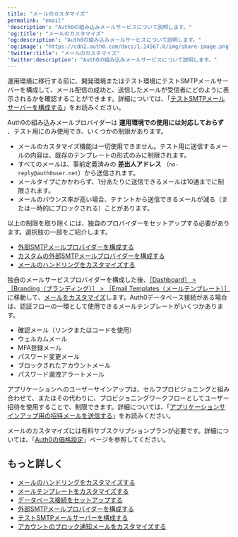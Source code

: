 ```yaml
---
title: "メールのカスタマイズ"
permalink: "email"
'description': "Auth0の組み込みメールサービスについて説明します。"
'og:title': "メールのカスタマイズ"
'og:description': "Auth0の組み込みメールサービスについて説明します。"
'og:image': "https://cdn2.auth0.com/docs/1.14567.0/img/share-image.png"
'twitter:title': "メールのカスタマイズ"
'twitter:description': "Auth0の組み込みメールサービスについて説明します。"
---
```


運用環境に移行する前に、開発環境またはテスト環境にテストSMTPメールサーバーを構成して、メール配信の成功と、送信したメールが受信者にどのように表示されるかを確認することができます。詳細については、「[テストSMTPメールサーバーを構成する](/ja-jp/customize/email/configure-test-smtp-email-servers)」をお読みください。

Auth0の組み込みメールプロバイダーは **運用環境での使用には対応しておらず** 、テスト用にのみ使用でき、いくつかの制限があります。

* メールのカスタマイズ機能は一切使用できません。テスト用に送信するメールの内容は、既存のテンプレートの形式のみに制限されます。
* すべてのメールは、事前定義済みの **差出人アドレス** （`no-reply@auth0user.net`）から送信されます。
* メールタイプにかかわらず、1分あたりに送信できるメールは10通までに制限されます。
* メールのバウンス率が高い場合、テナントから送信できるメールが減る（または一時的にブロックされる）ことがあります。

以上の制限を取り除くには、独自のプロバイダーをセットアップする必要があります。選択肢の一部をご紹介します。

* [外部SMTPメールプロバイダーを構成する](/ja-jp/customize/email/smtp-email-providers)
* [カスタムの外部SMTPメールプロバイダーを構成する](/ja-jp/customize/email/smtp-email-providers/configure-custom-external-smtp-email-provider)
* [メールのハンドリングをカスタマイズする](/ja-jp/customize/email/manage-email-flow)

独自のメールサービスプロバイダーを構成した後、[［Dashboard］ > ［Branding（ブランディング）］ > ［Email Templates（メールテンプレート）］](https://manage.auth0.com/#/emails)に移動して、[メールをカスタマイズ](/ja-jp/customize/email/email-templates)します。Auth0データベース接続がある場合は、認証フローの一環として使用できるメールテンプレートがいくつかあります。

* 確認メール（リンクまたはコードを使用）
* ウェルカムメール
* <Tooltip data-tooltip-id="react-containers-DefinitionTooltip-0" href="/ja-jp/glossary?term=multifactor-authentication" tip="多要素認証（MFA）: ユーザー名とパスワードに加えて、SMS経由のコードなどの要素を使用するユーザー認証プロセス。" cta="用語集の表示">MFA</Tooltip>登録メール
* パスワード変更メール
* ブロックされたアカウントメール
* パスワード漏洩アラートメール

アプリケーションへのユーザーサインアップは、セルフプロビジョニングと組み合わせて、またはその代わりに、プロビジョニングワークフローとしてユーザー招待を使用することで、制限できます。詳細については、「[アプリケーションサインアップ用の招待メールを送信する](/ja-jp/customize/email/send-email-invitations-for-application-signup)」をお読みください。

メールのカスタマイズには有料サブスクリプションプランが必要です。詳細については、「[Auth0の価格設定](https://auth0.com/pricing)」ページを参照してください。

## もっと詳しく

* [メールのハンドリングをカスタマイズする](/ja-jp/customize/email/manage-email-flow)
* [メールテンプレートをカスタマイズする](/ja-jp/customize/email/email-templates)
* [データベース接続をセットアップする](/ja-jp/get-started/applications/set-up-database-connections)
* [外部SMTPメールプロバイダーを構成する](/ja-jp/customize/email/smtp-email-providers)
* [テストSMTPメールサーバーを構成する](/ja-jp/customize/email/configure-test-smtp-email-servers)
* [アカウントのブロック通知メールをカスタマイズする](/ja-jp/customize/email/customize-blocked-account-emails)